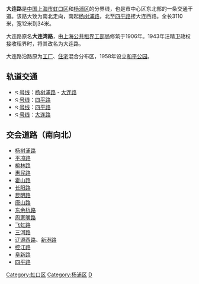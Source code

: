 {{Infobox China Road
|路牌类型=Shanghai
|中文道路名称=大连路
|走向1=北
|走向2=南
|走向1(E)=N
|道路英文名=Dalian Rd. 
|走向2(E)=S
|图片=
|图片说明=
|道路属性=
|道路总长度=3.11
|车速限制=
|行车线数量=
|所在地区= [[上海市|上海市]][[虹口区|虹口区]]、[[杨浦区|杨浦区]]
|起点= [[华山路|华山路]]
|终点= [[虹桥路|虹桥路]]
|道路命名日期= 
|命名缘由= 大连湾
|道路旧名= 大连湾路
|道路动工日期= 1906年
|通车日期= 1910年
|路段主要建筑= [[上海教育电视台|教视大厦]]
}}

'''大连路'''是[[中国|中国]][[上海市|上海市]][[虹口区|虹口区]]和[[杨浦区|杨浦区]]的分界线，也是市中心区东北部的一条交通干道。该路大致为南北走向，南起[[杨树浦路|杨树浦路]]，北至[[四平路_(上海)|四平路]]接大连西路。全长3110米，宽12米到34米。

大连路原名'''大连湾路'''，由[[上海公共租界工部局|上海公共租界工部局]]修筑于1906年。1943年汪精卫政权接收租界时，将其改名为大连路。

大连路沿路原为[[工厂|工厂]]、[[住宅|住宅]]混合分布区，1958年设立[[和平公园|和平公园]]。

== 轨道交通 ==
* [[File:SML4.svg|12px]][[上海地铁4号线|号线]]：[[杨树浦路站|杨树浦路]] - [[大连路站|大连路]]
* [[File:SML8.svg|12px]][[上海地铁8号线|号线]]：[[四平路站|四平路]]
* [[File:SML10.svg|12px]][[上海地铁10号线|号线]]：[[四平路站|四平路]]
* [[File:SML12.svg|12px]][[上海地铁12号线|号线]]：[[大连路站|大连路]]

== 交会道路（南向北） ==
*[[杨树浦路|杨树浦路]]
*[[平凉路_(上海)|平凉路]]
*[[榆林路|榆林路]]
*[[惠民路_(上海)|惠民路]]
*[[霍山路|霍山路]]
*[[长阳路|长阳路]]
*[[昆明路|昆明路]]
*[[唐山路|唐山路]]
*[[东余杭路|东余杭路]]
*[[周家嘴路|周家嘴路]]
*[[飞虹路|飞虹路]]
*[[三河路|三河路]]
*[[辽源西路|辽源西路]]、[[新港路|新港路]]
*[[控江路|控江路]]
*[[阜新路|阜新路]]
*[[四平路_(上海)|四平路]]

{{SH-stub}}


[[Category:虹口区|Category:虹口区]]
[[Category:杨浦区|Category:杨浦区]]
[[Category:上海道路|D]]